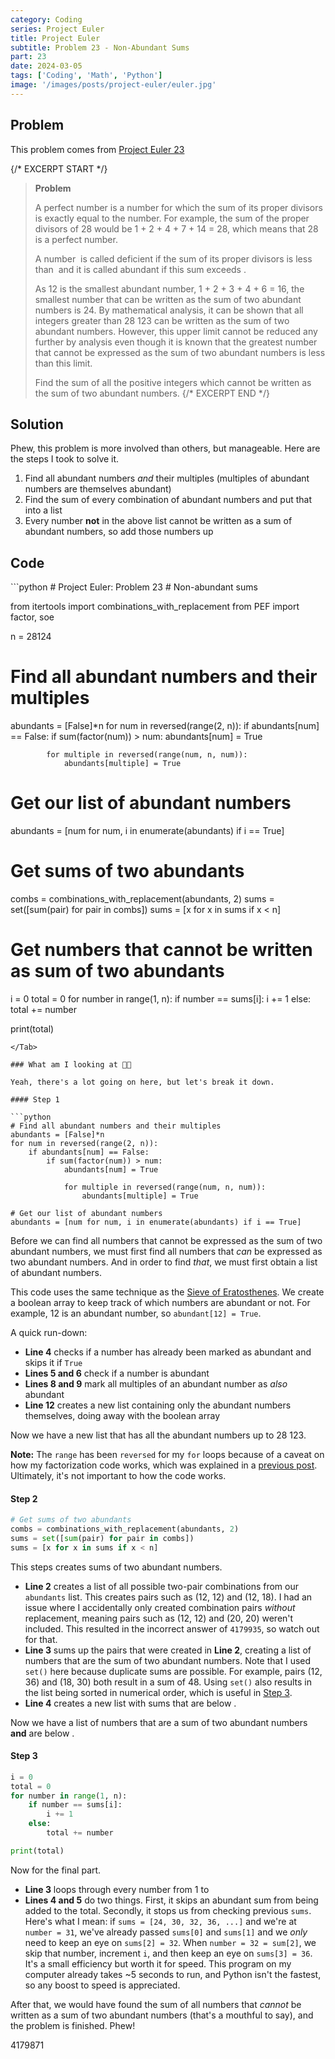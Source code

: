 ```yaml
---
category: Coding
series: Project Euler
title: Project Euler
subtitle: Problem 23 - Non-Abundant Sums
part: 23
date: 2024-03-05
tags: ['Coding', 'Math', 'Python']
image: '/images/posts/project-euler/euler.jpg'
---
```



## Problem

This problem comes from [Project Euler 23](https://projecteuler.net/problem=23)

{/* EXCERPT START */}
> **Problem**
>
> A perfect number is a number for which the sum of its proper divisors is exactly equal to the number. For example, the sum of the proper divisors of 
> 28 would be 1 + 2 + 4 + 7 + 14 = 28, which means that 28 is a perfect number.
>
> A number <Math eqn="n" /> is called deficient if the sum of its proper divisors is less than <Math eqn="n" /> and it is called abundant if this sum exceeds <Math eqn="n" />.
>
> As 12 is the smallest abundant number, 1 + 2 + 3 + 4 + 6 = 16, the smallest number that can be written as the sum of two abundant numbers is 24.
> By mathematical analysis, it can be shown that all integers greater than 28 123  can be written as the sum of two abundant numbers. However, this upper limit cannot be reduced any further by analysis even though it is known that the greatest number that cannot be expressed as the sum of two abundant numbers is less than this limit.
>
> Find the sum of all the positive integers which cannot be written as the sum of two abundant numbers.
{/* EXCERPT END */}

## Solution

Phew, this problem is more involved than others, but manageable. Here are the steps I took to solve it.

1. Find all abundant numbers *and* their multiples (multiples of abundant numbers are themselves abundant)
2. Find the sum of every combination of abundant numbers and put that into a list
3. Every number **not** in the above list cannot be written as a sum of abundant numbers, so add those numbers up

## Code

<Tab url="https://github.com/zlaast/Project-Euler/blob/main/Problems-Python/problem23.py" tab="problem23.py">
```python
# Project Euler: Problem 23
# Non-abundant sums

from itertools import combinations_with_replacement
from PEF import factor, soe

n = 28124

# Find all abundant numbers and their multiples
abundants = [False]*n
for num in reversed(range(2, n)):
    if abundants[num] == False:
        if sum(factor(num)) > num:
            abundants[num] = True

            for multiple in reversed(range(num, n, num)):
                abundants[multiple] = True

# Get our list of abundant numbers
abundants = [num for num, i in enumerate(abundants) if i == True]

# Get sums of two abundants
combs = combinations_with_replacement(abundants, 2)
sums = set([sum(pair) for pair in combs])
sums = [x for x in sums if x < n]

# Get numbers that cannot be written as sum of two abundants
i = 0
total = 0
for number in range(1, n):
    if number == sums[i]:
        i += 1
    else:
        total += number

print(total)
```
</Tab>

### What am I looking at 😵‍💫

Yeah, there's a lot going on here, but let's break it down.

#### Step 1

```python
# Find all abundant numbers and their multiples
abundants = [False]*n
for num in reversed(range(2, n)):
    if abundants[num] == False:
        if sum(factor(num)) > num:
            abundants[num] = True

            for multiple in reversed(range(num, n, num)):
                abundants[multiple] = True

# Get our list of abundant numbers
abundants = [num for num, i in enumerate(abundants) if i == True]
```
Before we can find all numbers that cannot be expressed as the sum of two abundant numbers,
we must first find all numbers that *can* be expressed as two abundant numbers.
And in order to find *that*, we must first obtain a list of abundant numbers.

This code uses the same technique as the [Sieve of Eratosthenes](https://en.wikipedia.org/wiki/Sieve_of_Eratosthenes).
We create a boolean array to keep track of which numbers are abundant or not. For example, 12 is an abundant number,
so `abundant[12] = True`.

A quick run-down:

- **Line 4** checks if a number has already been marked as abundant and skips it if `True`
- **Lines 5 and 6** check if a number is abundant
- **Lines 8 and 9** mark all multiples of an abundant number as *also* abundant
- **Line 12** creates a new list containing only the abundant numbers themselves, doing away with the boolean array

Now we have a new list that has all the abundant numbers up to 28 123.

**Note:** The `range` has been `reversed` for my `for` loops because of a caveat on how my factorization code works,
which was explained in a [previous post](/blog/project-euler/problem-21).
Ultimately, it's not important to how the code works.

#### Step 2
```python
# Get sums of two abundants
combs = combinations_with_replacement(abundants, 2)
sums = set([sum(pair) for pair in combs])
sums = [x for x in sums if x < n]
```

This steps creates sums of two abundant numbers. 

- **Line 2** creates a list of all possible two-pair combinations from our `abundants` list. This creates pairs such as (12, 12) and (12, 18).
I had an issue where I accidentally only created combination pairs *without* replacement, meaning pairs such as (12, 12) and (20, 20) weren't included. This resulted in the
incorrect answer of `4179935`, so watch out for that.
- **Line 3** sums up the pairs that were created in **Line 2**, creating a list of numbers that are the sum of two abundant numbers. 
Note that I used `set()` here because duplicate sums are possible. For example, pairs (12, 36) and (18, 30) both result in a sum of 48.
Using `set()` also results in the list being sorted in numerical order, which is useful in [Step 3](#step-3).
- **Line 4** creates a new list with sums that are below <Math eqn="n" />.

Now we have a list of numbers that are a sum of two abundant numbers **and** are below <Math eqn="n = 28123" />.

#### Step 3
```python
i = 0
total = 0
for number in range(1, n):
    if number == sums[i]:
        i += 1
    else:
        total += number

print(total)
```

Now for the final part.

- **Line 3** loops through every number from 1 to <Math eqn="n = 28123" />
- **Lines 4 and 5** do two things. First, it skips an abundant sum from being added to the total. Secondly, it stops us from checking previous `sums`.
Here's what I mean: if `sums = [24, 30, 32, 36, ...]` and we're at `number = 31`, we've already passed `sums[0]` and `sums[1]` and we *only* need to keep an eye on `sums[2] = 32`.
When `number = 32 = sum[2]`, we skip that number, increment `i`, and then keep an eye on `sums[3] = 36`. It's a small efficiency but worth it for speed. 
This program on my computer already takes ~5 seconds to run, and Python isn't the fastest, so any boost to speed is appreciated.

After that, we would have found the sum of all numbers that *cannot* be written as a sum of two abundant numbers (that's a mouthful to say), and the problem is finished. Phew!

<Spoiler>
4179871
</Spoiler>